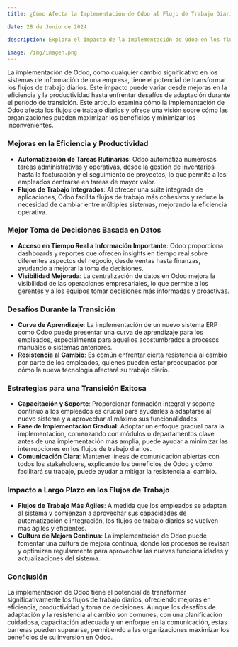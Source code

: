 ```yaml
---
title: ¿Cómo Afecta la Implementación de Odoo al Flujo de Trabajo Diario?

date: 28 de Junio de 2024

description: Explora el impacto de la implementación de Odoo en los flujos de trabajo diarios dentro de las organizaciones, destacando los cambios positivos y los desafíos durante la transición a este sistema ERP.

image: /img/imagen.png
---
```


La implementación de Odoo, como cualquier cambio significativo en los sistemas de información de una empresa, tiene el potencial de transformar los flujos de trabajo diarios. Este impacto puede variar desde mejoras en la eficiencia y la productividad hasta enfrentar desafíos de adaptación durante el período de transición. Este artículo examina cómo la implementación de Odoo afecta los flujos de trabajo diarios y ofrece una visión sobre cómo las organizaciones pueden maximizar los beneficios y minimizar los inconvenientes.

### **Mejoras en la Eficiencia y Productividad**

- **Automatización de Tareas Rutinarias**: Odoo automatiza numerosas tareas administrativas y operativas, desde la gestión de inventarios hasta la facturación y el seguimiento de proyectos, lo que permite a los empleados centrarse en tareas de mayor valor.
- **Flujos de Trabajo Integrados**: Al ofrecer una suite integrada de aplicaciones, Odoo facilita flujos de trabajo más cohesivos y reduce la necesidad de cambiar entre múltiples sistemas, mejorando la eficiencia operativa.

### **Mejor Toma de Decisiones Basada en Datos**

- **Acceso en Tiempo Real a Información Importante**: Odoo proporciona dashboards y reportes que ofrecen insights en tiempo real sobre diferentes aspectos del negocio, desde ventas hasta finanzas, ayudando a mejorar la toma de decisiones.
- **Visibilidad Mejorada**: La centralización de datos en Odoo mejora la visibilidad de las operaciones empresariales, lo que permite a los gerentes y a los equipos tomar decisiones más informadas y proactivas.

### **Desafíos Durante la Transición**

- **Curva de Aprendizaje**: La implementación de un nuevo sistema ERP como Odoo puede presentar una curva de aprendizaje para los empleados, especialmente para aquellos acostumbrados a procesos manuales o sistemas anteriores.
- **Resistencia al Cambio**: Es común enfrentar cierta resistencia al cambio por parte de los empleados, quienes pueden estar preocupados por cómo la nueva tecnología afectará su trabajo diario.

### **Estrategias para una Transición Exitosa**

- **Capacitación y Soporte**: Proporcionar formación integral y soporte continuo a los empleados es crucial para ayudarles a adaptarse al nuevo sistema y a aprovechar al máximo sus funcionalidades.
- **Fase de Implementación Gradual**: Adoptar un enfoque gradual para la implementación, comenzando con módulos o departamentos clave antes de una implementación más amplia, puede ayudar a minimizar las interrupciones en los flujos de trabajo diarios.
- **Comunicación Clara**: Mantener líneas de comunicación abiertas con todos los stakeholders, explicando los beneficios de Odoo y cómo facilitará su trabajo, puede ayudar a mitigar la resistencia al cambio.

### **Impacto a Largo Plazo en los Flujos de Trabajo**

- **Flujos de Trabajo Más Ágiles**: A medida que los empleados se adaptan al sistema y comienzan a aprovechar sus capacidades de automatización e integración, los flujos de trabajo diarios se vuelven más ágiles y eficientes.
- **Cultura de Mejora Continua**: La implementación de Odoo puede fomentar una cultura de mejora continua, donde los procesos se revisan y optimizan regularmente para aprovechar las nuevas funcionalidades y actualizaciones del sistema.

### **Conclusión**

La implementación de Odoo tiene el potencial de transformar significativamente los flujos de trabajo diarios, ofreciendo mejoras en eficiencia, productividad y toma de decisiones. Aunque los desafíos de adaptación y la resistencia al cambio son comunes, con una planificación cuidadosa, capacitación adecuada y un enfoque en la comunicación, estas barreras pueden superarse, permitiendo a las organizaciones maximizar los beneficios de su inversión en Odoo.
